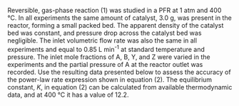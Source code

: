 Reversible, gas-phase reaction (1) was studied in a PFR at 1 atm and 400 °C. In all experiments the same amount of catalyst, 3.0 g, was present in the reactor, forming a small packed bed. The apparent density of the catalyst bed was constant, and pressure drop across the catalyst bed was negligible. The inlet volumetric flow rate was also the same in all experiments and equal to 0.85 L min^-1^ at standard temperature and pressure. The inlet mole fractions of A, B, Y, and Z were varied in the experiments and the partial pressure of A at the reactor outlet was recorded. Use the resulting data presented below to assess the accuracy of the power-law rate expression shown in equation (2). The equilibrium constant, $K$, in equation (2) can be calculated from available thermodynamic data, and at 400 °C it has a value of 12.2.
